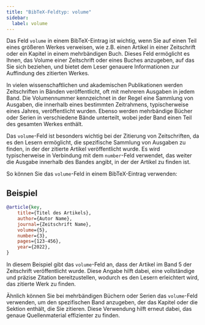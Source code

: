 ```yaml
---
title: "BibTeX-Feldtyp: volume"
sidebar:
  label: volume
---
```



Das Feld `volume` in einem BibTeX-Eintrag ist wichtig, wenn Sie auf einen Teil eines größeren Werkes verweisen, wie z.B. einen Artikel in einer Zeitschrift oder ein Kapitel in einem mehrbändigen Buch. Dieses Feld ermöglicht es Ihnen, das Volume einer Zeitschrift oder eines Buches anzugeben, auf das Sie sich beziehen, und bietet dem Leser genauere Informationen zur Auffindung des zitierten Werkes.

<CiteDrive />

In vielen wissenschaftlichen und akademischen Publikationen werden Zeitschriften in Bänden veröffentlicht, oft mit mehreren Ausgaben in jedem Band. Die Volumennummer kennzeichnet in der Regel eine Sammlung von Ausgaben, die innerhalb eines bestimmten Zeitrahmens, typischerweise eines Jahres, veröffentlicht wurden. Ebenso werden mehrbändige Bücher oder Serien in verschiedene Bände unterteilt, wobei jeder Band einen Teil des gesamten Werkes enthält.

Das `volume`-Feld ist besonders wichtig bei der Zitierung von Zeitschriften, da es den Lesern ermöglicht, die spezifische Sammlung von Ausgaben zu finden, in der der zitierte Artikel veröffentlicht wurde. Es wird typischerweise in Verbindung mit dem `number`-Feld verwendet, das weiter die Ausgabe innerhalb des Bandes angibt, in der der Artikel zu finden ist.

So können Sie das `volume`-Feld in einem BibTeX-Eintrag verwenden:

## Beispiel

```bibtex
@article{key,
    title={Titel des Artikels},
    author={Autor Name},
    journal={Zeitschrift Name},
    volume={5},
    number={3},
    pages={123-456},
    year={2022},
}
```

In diesem Beispiel gibt das `volume`-Feld an, dass der Artikel im Band 5 der Zeitschrift veröffentlicht wurde. Diese Angabe hilft dabei, eine vollständige und präzise Zitation bereitzustellen, wodurch es den Lesern erleichtert wird, das zitierte Werk zu finden.

Ähnlich können Sie bei mehrbändigen Büchern oder Serien das `volume`-Feld verwenden, um den spezifischen Band anzugeben, der das Kapitel oder die Sektion enthält, die Sie zitieren. Diese Verwendung hilft erneut dabei, das genaue Quellenmaterial effizienter zu finden.

